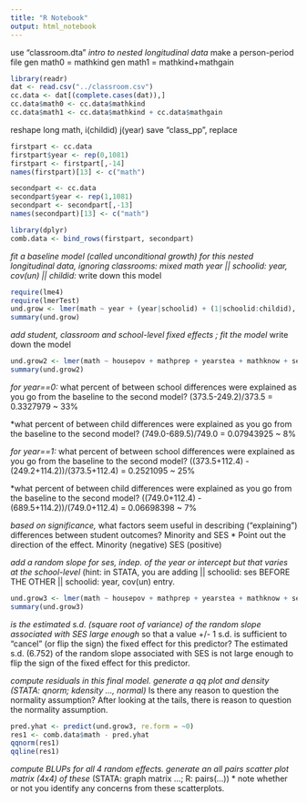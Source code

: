 ```yaml
---
title: "R Notebook"
output: html_notebook
---
```


use "classroom.dta"
*intro to nested longitudinal data
*make a person-period file
gen math0 = mathkind
gen math1 = mathkind+mathgain
```r
library(readr)
dat <- read.csv("../classroom.csv")
cc.data <- dat[(complete.cases(dat)),]
cc.data$math0 <- cc.data$mathkind
cc.data$math1 <- cc.data$mathkind + cc.data$mathgain
```

reshape long math, i(childid) j(year)
save "class_pp", replace

```r
firstpart <- cc.data
firstpart$year <- rep(0,1081)
firstpart <- firstpart[,-14]
names(firstpart)[13] <- c("math")

secondpart <- cc.data
secondpart$year <- rep(1,1081)
secondpart <- secondpart[,-13]
names(secondpart)[13] <- c("math")
```

```r
library(dplyr)
comb.data <- bind_rows(firstpart, secondpart)
```


*fit a baseline model (called unconditional growth) for this nested longitudinal data, ignoring classrooms:
mixed math year || schoolid: year, cov(un) || childid:
*write down this model
```r
require(lme4)
require(lmerTest)
und.grow <- lmer(math ~ year + (year|schoolid) + (1|schoolid:childid), data=comb.data)
summary(und.grow)
```


*add student, classroom and school-level fixed effects ; fit the model
*write down the model
```r
und.grow2 <- lmer(math ~ housepov + mathprep + yearstea + mathknow + sex + minority + ses  + year + (year|schoolid) + (1|schoolid:childid), data=comb.data)
summary(und.grow2)
```
*for year==0:
*what percent of between school differences were explained as you go from the baseline to the second model?
(373.5-249.2)/373.5 = 0.3327979 ~ 33%

*what percent of between child differences were explained as you go from the baseline to the second model?
(749.0-689.5)/749.0 = 0.07943925 ~ 8%

*for year==1:
*what percent of between school differences were explained as you go from the baseline to the second model?
((373.5+112.4) - (249.2+114.2))/(373.5+112.4) = 0.2521095 ~ 25%

*what percent of between child differences were explained as you go from the baseline to the second model?
((749.0+112.4) - (689.5+114.2))/(749.0+112.4) = 0.06698398 ~ 7%

*based on significance, 
*  what factors seem useful in describing ("explaining") differences between student outcomes? 
Minority and SES
*    Point out the direction of the effect.
Minority (negative)
SES (positive)


*add a random slope for ses, indep. of the year or intercept but that varies at the school-level 
*   (hint: in STATA, you are adding || schoolid: ses BEFORE THE OTHER || schoolid: year, cov(un) entry.

```r
und.grow3 <- lmer(math ~ housepov + mathprep + yearstea + mathknow + sex + minority + ses+(0+ses|schoolid)+ year + (year|schoolid) + (1|schoolid:childid), data=comb.data)
summary(und.grow3)
```


*is the estimated s.d. (square root of variance) of the random slope associated with SES large enough 
*  so that a value +/- 1 s.d. is sufficient to "cancel" (or flip the sign) the fixed effect for this predictor?
The estimated s.d. (6.752) of the random slope associated with SES is not large enough to flip the sign of the fixed effect for this predictor.

*compute residuals in this final model.  generate a qq plot and density (STATA: qnorm; kdensity ..., normal) 
*Is there any reason to question the normality assumption?
After looking at the tails, there is reason to question the normality assumption. 
```r
pred.yhat <- predict(und.grow3, re.form = ~0)
res1 <- comb.data$math - pred.yhat
qqnorm(res1)
qqline(res1)
```


*compute BLUPs for all 4 random effects.  generate an all pairs scatter plot matrix (4x4) of these 
*  (STATA: graph matrix ...; R: pairs(...))
* note whether or not you identify any concerns from these scatterplots.